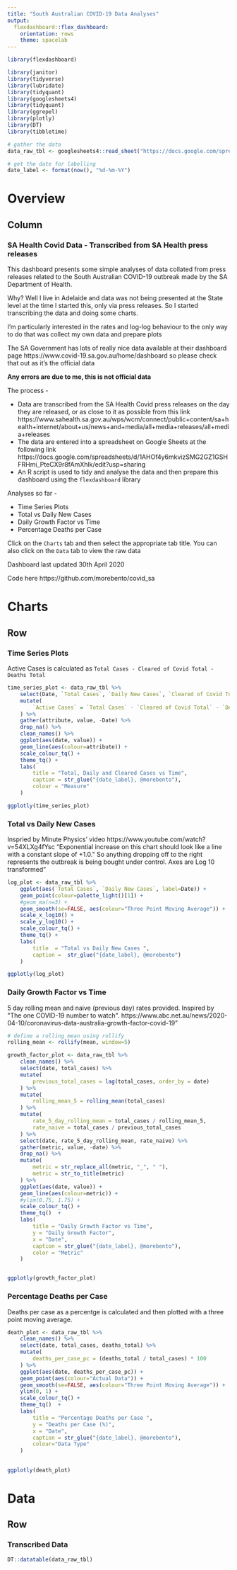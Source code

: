 ```yaml
---
title: "South Australian COVID-19 Data Analyses"
output: 
  flexdashboard::flex_dashboard:
    orientation: rows
    theme: spacelab
---
```


```r
library(flexdashboard)

library(janitor)
library(tidyverse)
library(lubridate)
library(tidyquant)
library(googlesheets4)
library(tidyquant)
library(ggrepel)
library(plotly)
library(DT)
library(tibbletime)

# gather the data
data_raw_tbl <- googlesheets4::read_sheet("https://docs.google.com/spreadsheets/d/1AHOf4y6mkvizSMG2GZ1GSHFRHmi_PteCX9r8fAmXhlk/edit?usp=sharing", sheet="Data")

# get the date for labelling
date_label <- format(now(), "%d-%m-%Y")


```

Overview
===================================

Column
-----------------------------------
 

### SA Health Covid Data - Transcribed from SA Health press releases

This dashboard presents some simple analyses of data collated from press releases related to the South Australian COVID-19 outbreak made by the SA Department of Health. 

Why? Well I live in Adelaide and data was not being presented at the State level at the time I started this, only via press releases. So I started transcribing the data and doing some charts. 

I'm particularly interested in the rates and log-log behaviour to the only way to do that was collect my own data and prepare plots 

The SA Government has lots of really nice data available at their dashboard page https://www.covid-19.sa.gov.au/home/dashboard so please check that out as it's the official data 

__Any errors are due to me, this is not official data__

The process - 

* Data are transcribed from the SA Health Covid press releases on the day they are released, or as close to it as possible from this link https://www.sahealth.sa.gov.au/wps/wcm/connect/public+content/sa+health+internet/about+us/news+and+media/all+media+releases/all+media+releases
* The data are entered into a spreadsheet on Google Sheets at the following link https://docs.google.com/spreadsheets/d/1AHOf4y6mkvizSMG2GZ1GSHFRHmi_PteCX9r8fAmXhlk/edit?usp=sharing
* An R script is used to tidy and analyse the data and then prepare this dashboard using the `flexdashboard` library

Analyses so far -

* Time Series Plots
* Total vs Daily New Cases 
* Daily Growth Factor vs Time
* Percentage Deaths per Case

Click on the `Charts` tab and then select the appropriate tab title. You can also click on the `Data` tab to view the raw data

Dashboard last updated 30th April 2020

Code here https://github.com/morebento/covid_sa

Charts
===================================


Row {.tabset .tabset-fade}
------------------------------------

### Time Series Plots

Active Cases is calculated as `Total Cases - Cleared of Covid Total - Deaths Total`

```r

time_series_plot <- data_raw_tbl %>%
    select(Date, `Total Cases`, `Daily New Cases`, `Cleared of Covid Total`, `Deaths Total`) %>%
    mutate(
        `Active Cases` = `Total Cases` - `Cleared of Covid Total` - `Deaths Total`
    ) %>%
    gather(attribute, value, -Date) %>%
    drop_na() %>%
    clean_names() %>%
    ggplot(aes(date, value)) +
    geom_line(aes(colour=attribute)) +
    scale_colour_tq() +
    theme_tq() +
    labs(
        title = "Total, Daily and Cleared Cases vs Time",
        caption = str_glue("{date_label}, @morebento"),
        colour = "Measure"
    )

ggplotly(time_series_plot)

```


### Total vs Daily New Cases 

Inspried by Minute Physics' video https://www.youtube.com/watch?v=54XLXg4fYsc "Exponential increase on this chart should look like a line with a constant slope of +1.0.\" So anything dropping off to the right represents the outbreak is being bought under control. Axes are Log 10 transformed"


```r
log_plot <- data_raw_tbl %>%
    ggplot(aes(`Total Cases`, `Daily New Cases`, label=Date)) +
    geom_point(colour=palette_light()[1]) +
    #geom_ma(n=3) +
    geom_smooth(se=FALSE, aes(colour="Three Point Moving Average")) +
    scale_x_log10() +
    scale_y_log10() +
    scale_colour_tq() +
    theme_tq() +
    labs(
        title  = "Total vs Daily New Cases ",
        caption =  str_glue("{date_label}, @morebento")
    )

ggplotly(log_plot)

```

### Daily Growth Factor vs Time

5 day rolling mean and naive (previous day) rates provided. Inspired by \"The one COVID-19 number to watch\". https://www.abc.net.au/news/2020-04-10/coronavirus-data-australia-growth-factor-covid-19"

```r


# define a rolling mean using rollify
rolling_mean <- rollify(mean, window=5)

growth_factor_plot <- data_raw_tbl %>%
    clean_names() %>%
    select(date, total_cases) %>%
    mutate(
        previous_total_cases = lag(total_cases, order_by = date)
    ) %>%
    mutate(
        rolling_mean_5 = rolling_mean(total_cases)
    ) %>%
    mutate(
        rate_5_day_rolling_mean = total_cases / rolling_mean_5,
        rate_naive = total_cases / previous_total_cases
    ) %>%
    select(date, rate_5_day_rolling_mean, rate_naive) %>%
    gather(metric, value, -date) %>%
    drop_na() %>%
    mutate(
        metric = str_replace_all(metric, "_", " "),
        metric = str_to_title(metric)
    ) %>%
    ggplot(aes(date, value)) +
    geom_line(aes(colour=metric)) +
    #ylim(0.75, 1.75) +
    scale_colour_tq() +
    theme_tq()  +
    labs(
        title = "Daily Growth Factor vs Time",
        y = "Daily Growth Factor",       
        x = "Date",
        caption = str_glue("{date_label}, @morebento"),
        color = "Metric"
    )


ggplotly(growth_factor_plot)

```

### Percentage Deaths per Case 

Deaths per case as a percentge is calculated and then plotted with a three point moving average. 

```r

death_plot <- data_raw_tbl %>%
    clean_names() %>%
    select(date, total_cases, deaths_total) %>%
    mutate(
        deaths_per_case_pc = (deaths_total / total_cases) * 100
    ) %>%
    ggplot(aes(date, deaths_per_case_pc)) +
    geom_point(aes(colour="Actual Data")) +
    geom_smooth(se=FALSE, aes(colour="Three Point Moving Average")) +
    ylim(0, 1) +
    scale_colour_tq() +
    theme_tq()  +
    labs(
        title = "Percentage Deaths per Case ",
        y = "Deaths per Case (%)",       
        x = "Date",
        caption = str_glue("{date_label}, @morebento"),
        colour="Data Type"
    )
    

ggplotly(death_plot)

```


Data
===================================


Row {data-height=200}
------------------------------------


### Transcribed Data

```r
DT::datatable(data_raw_tbl)
```